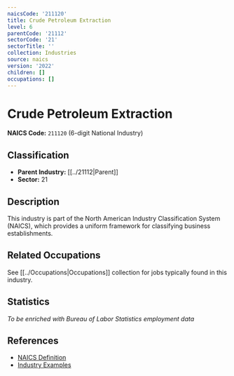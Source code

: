 ```yaml
---
naicsCode: '211120'
title: Crude Petroleum Extraction
level: 6
parentCode: '21112'
sectorCode: '21'
sectorTitle: ''
collection: Industries
source: naics
version: '2022'
children: []
occupations: []
---
```

# Crude Petroleum Extraction

**NAICS Code:** `211120` (6-digit National Industry)

## Classification

- **Parent Industry:** [[../21112|Parent]]
- **Sector:** 21

## Description

This industry is part of the North American Industry Classification System (NAICS), which provides a uniform framework for classifying business establishments.

## Related Occupations

See [[../Occupations|Occupations]] collection for jobs typically found in this industry.

## Statistics

*To be enriched with Bureau of Labor Statistics employment data*

## References

- [NAICS Definition](https://www.census.gov/naics/)
- [Industry Examples](https://www.census.gov/naics/2022NAICS/)
